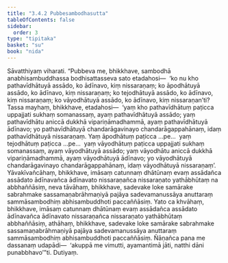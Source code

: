 ```yaml
---
title: "3.4.2 Pubbesambodhasutta"
tableOfContents: false
sidebar:
  order: 3
type: "tipitaka"
basket: "su"
book: "nida"
---
```



<DynamicBreadcrumb />

<Division number="115" book="nida">

<Paragraph number="789" book="nida">
Sāvatthiyaṃ viharati. “Pubbeva me, bhikkhave, sambodhā anabhisambuddhassa bodhisattasseva sato etadahosi—  ‘ko nu kho pathavīdhātuyā assādo, ko ādīnavo, kiṃ nissaraṇaṃ; ko āpodhātuyā assādo, ko ādīnavo, kiṃ nissaraṇaṃ; ko tejodhātuyā assādo, ko ādīnavo, kiṃ nissaraṇaṃ; ko vāyodhātuyā assādo, ko ādīnavo, kiṃ nissaraṇan’ti?
</Paragraph>

<Paragraph number="790" book="nida">
Tassa mayhaṃ, bhikkhave, etadahosi—  ‘yaṃ kho pathavīdhātuṃ paṭicca uppajjati sukhaṃ somanassaṃ, ayaṃ pathavīdhātuyā assādo; yaṃ pathavīdhātu aniccā dukkhā vipariṇāmadhammā, ayaṃ pathavīdhātuyā ādīnavo; yo pathavīdhātuyā chandarāgavinayo chandarāgappahānaṃ, idaṃ pathavīdhātuyā nissaraṇaṃ. Yaṃ āpodhātuṃ paṭicca …pe…  yaṃ tejodhātuṃ paṭicca …pe…  yaṃ vāyodhātuṃ paṭicca uppajjati sukhaṃ somanassaṃ, ayaṃ vāyodhātuyā assādo; yaṃ vāyodhātu aniccā dukkhā vipariṇāmadhammā, ayaṃ vāyodhātuyā ādīnavo; yo vāyodhātuyā chandarāgavinayo chandarāgappahānaṃ, idaṃ vāyodhātuyā nissaraṇaṃ’.
</Paragraph>

<Paragraph number="791" book="nida">
Yāvakīvañcāhaṃ, bhikkhave, imāsaṃ catunnaṃ dhātūnaṃ evaṃ assādañca assādato ādīnavañca ādīnavato nissaraṇañca nissaraṇato yathābhūtaṃ na abbhaññāsiṃ, neva tāvāhaṃ, bhikkhave, sadevake loke samārake sabrahmake sassamaṇabrāhmaṇiyā pajāya sadevamanussāya anuttaraṃ sammāsambodhiṃ abhisambuddhoti paccaññāsiṃ.
</Paragraph>

<Paragraph number="792" book="nida">
Yato ca khvāhaṃ, bhikkhave, imāsaṃ catunnaṃ dhātūnaṃ evaṃ assādañca assādato ādīnavañca ādīnavato nissaraṇañca nissaraṇato yathābhūtaṃ abbhaññāsiṃ, athāhaṃ, bhikkhave, sadevake loke samārake sabrahmake sassamaṇabrāhmaṇiyā pajāya sadevamanussāya anuttaraṃ sammāsambodhiṃ abhisambuddhoti paccaññāsiṃ. Ñāṇañca pana me dassanaṃ udapādi—  ‘akuppā me vimutti, ayamantimā jāti, natthi dāni punabbhavo’”ti.

</Paragraph>
</Division>

<Paragraph number="793" type="center" book="nida">
Dutiyaṃ.
</Paragraph>